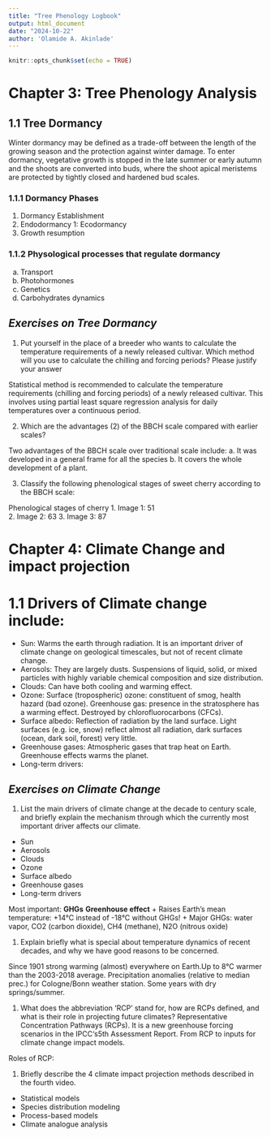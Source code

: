 ```yaml
---
title: "Tree Phenology Logbook"
output: html_document
date: "2024-10-22"
author: 'Olamide A. Akinlade'
---
```


```r
knitr::opts_chunk$set(echo = TRUE)
```

# Chapter 3: Tree Phenology Analysis

## 1.1 Tree Dormancy
Winter dormancy may be defined as a trade-off between the length of the growing season and the protection against winter damage. To enter dormancy, vegetative growth is stopped in the late summer or early autumn and the shoots are converted into buds, where the shoot apical meristems are protected by tightly closed and hardened bud scales.

### 1.1.1 Dormancy Phases

1. Dormancy Establishment
1. Endodormancy
1: Ecodormancy
1. Growth resumption

### 1.1.2 Physological processes that regulate dormancy 
a. Transport
b. Photohormones
c. Genetics
d. Carbohydrates dynamics 

## ***Exercises on Tree Dormancy***

1. Put yourself in the place of a breeder who wants to calculate the temperature requirements of a newly released cultivar. Which method will you use to calculate the chilling and forcing periods? Please justify your answer

Statistical method is recommended to calculate the temperature requirements (chilling and forcing periods) of a newly released cultivar. This involves using partial least square regression analysis for daily temperatures over a continuous period.

2. Which are the advantages (2) of the BBCH scale compared with earlier scales?

Two advantages of the BBCH scale over traditional scale include:
a. It was developed in a general frame for all the species
b. It covers the whole development of a plant.

3. Classify the following phenological stages of sweet cherry according to the BBCH scale: 

Phenological stages of cherry
1. Image 1: 51                      
2. Image 2: 63 
3. Image 3: 87



# Chapter 4: Climate Change and impact projection

# 1.1 Drivers of Climate change include:

* Sun: Warms the earth through radiation. It is an important driver of climate change on geological timescales, but not of recent climate change.
* Aerosols: They are largely dusts. Suspensions of liquid, solid, or mixed particles with highly variable chemical composition and size distribution.
* Clouds: Can have both cooling and warming effect.
* Ozone: Surface (tropospheric) ozone: constituent of smog, health hazard (bad 
ozone). Greenhouse gas: presence in the stratosphere has a warming effect. Destroyed by chlorofluorocarbons (CFCs).
* Surface albedo: Reflection of radiation by the land surface. Light surfaces (e.g. ice, snow) reflect almost all radiation, dark surfaces (ocean, dark soil, forest) very little.
* Greenhouse gases: Atmospheric gases that trap heat on Earth. Greenhouse effects warms the planet.
* Long-term drivers:




## ***Exercises on Climate Change***

1. List the main drivers of climate change at the decade to century scale, and briefly explain the mechanism through which the currently most important driver affects our climate.

* Sun
* Aerosols
* Clouds
* Ozone
* Surface albedo
* Greenhouse gases
* Long-term drivers


Most important: **GHGs**
**Greenhouse effect**
+ Raises Earth’s mean temperature: +14°C instead of -18°C without GHGs!
+ Major GHGs: water vapor, CO2 (carbon dioxide), CH4 (methane), N2O (nitrous oxide)


1. Explain briefly what is special about temperature dynamics of recent decades, and why we have good reasons to be concerned.

Since 1901 strong warming (almost) everywhere on Earth.Up to 8°C warmer than the
2003-2018 average. Precipitation anomalies (relative to median prec.) for Cologne/Bonn weather station. Some years with dry springs/summer.

1. What does the abbreviation ‘RCP’ stand for, how are RCPs defined, and what is their role in projecting future climates? Representative Concentration Pathways (RCPs). It is a new greenhouse forcing scenarios in the IPCC‘s5th Assessment Report. From RCP to inputs for climate change impact models. 

Roles of RCP:

1. Briefly describe the 4 climate impact projection methods described in the fourth video. 

+ Statistical models
+ Species distribution modeling
+ Process-based models
+ Climate analogue analysis
